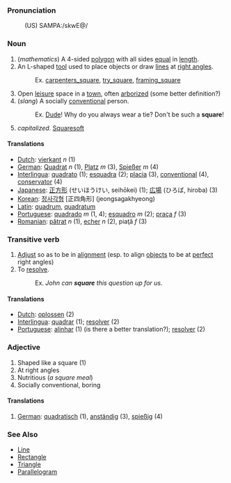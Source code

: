 ===Pronunciation===
:(US) SAMPA:/skwE@/

===Noun===
# (<i>mathematics</i>) A 4-sided [[polygon]] with all sides [[equal]] in [[length]].
# An L-shaped [[tool]] used to place objects or draw [[line]]s at [[right angle]]s.
#:Ex. [[carpenters_square]], [[try_square]], [[framing_square]]
# Open [[leisure]] space in a [[town]], often [[arborize]]d (some better definition?)
# (''slang'') A socially [[conventional]] person.
#:Ex. [[Dude]]!  Why do you always wear a tie? Don't be such a '''square'''!
# ''capitalized.'' [[Squaresoft]]

====Translations====
*[[Dutch]]: [[vierkant]] ''n'' (1)
*[[German]]: [[Quadrat]] ''n'' (1), [[Platz]] ''m'' (3), [[Spießer]] ''m'' (4)
*[[Interlingua]]: [[quadrato]] (1); [[esquadra]] (2); [[placia]] (3), [[conventional]] (4), [[conservator]] (4)
*[[Japanese]]: [[正方形]] (せいほうけい, seihōkei) (1); [[広場]] (ひろば, hiroba) (3)
*[[Korean]]: [[정사각형]] [正四角形] (jeongsagakhyeong)
*[[Latin]]: [[quadrum]], [[quadratum]]
*[[Portuguese]]: [[quadrado]] ''m'' (1, 4); [[esquadro]] ''m'' (2); [[praça]] ''f'' (3)
*[[Romanian]]: [[pătrat]] ''n'' (1), [[echer]] ''n'' (2), piaţă ''f'' (3)

===Transitive verb===
# [[Adjust]] so as to be in [[alignment]] (esp. to align [[object]]s to be at [[perfect]] right angles)
# To [[resolve]].
#:Ex. <i>John can <b>square</b> this question up for us.</i>

====Translations====
*[[Dutch]]: [[oplossen]] (2)
*[[Interlingua]]: [[quadrar]] (1); [[resolver]] (2)
*[[Portuguese]]: [[alinhar]] (1) (is there a better translation?); [[resolver]] (2)

===Adjective===

# Shaped like a square (1)
# At right angles
# Nutritious (''a square meal'')
# Socially conventional, boring

====Translations====

#[[German]]: [[quadratisch]] (1), [[anständig]] (3), [[spießig]] (4)

===See Also===
*[[Line]]
*[[Rectangle]]
*[[Triangle]]
*[[Parallelogram]]